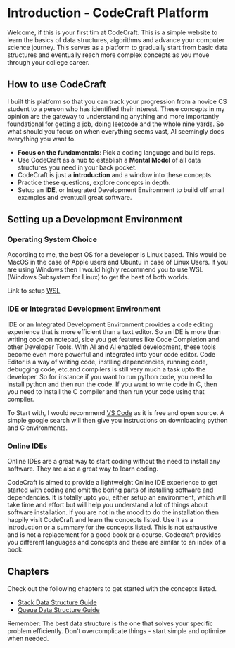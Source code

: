 # Introduction - CodeCraft Platform

Welcome, if this is your first tim at CodeCraft. This is a simple website to learn the basics of data structures, algorithms and advance your computer science journey.
This serves as a platform to gradually start from basic data structures and eventually reach more complex concepts as you move through your college career.

## How to use CodeCraft

I built this platform so that you can track your progression from a novice CS student to a person who has identified their interest. These concepts in my opinion are the gateway to understanding anything and more importantly foundational for getting a job, doing [leetcode](https://leetcode.com/) and the whole nine yards.
So what should you focus on when everything seems vast, AI seemingly does everything you want to.

- **Focus on the fundamentals**: Pick a coding language and build reps.
- Use CodeCraft as a hub to establish a **Mental Model** of all data structures you need in your back pocket.
- CodeCraft is just a **introduction** and a window into these concepts.
- Practice these questions, explore concepts in depth.
- Setup an **IDE**, or Integrated Development Environment to build off small examples and eventuall great software.

## Setting up a Development Environment

### Operating System Choice

According to me, the best OS for a developer is Linux based. This would be MacOS in the case of Apple users and Ubuntu in case of Linux Users. If you are using Windows then I would highly recommend you to use WSL (Windows Subsystem for Linux) to get the best of both worlds.

Link to setup [WSL](https://learn.microsoft.com/en-us/windows/wsl/install)


### IDE or Integrated Development Environment

IDE or an Integrated Development Environment provides a code editing experience that is more efficient than a text editor. So an IDE is more than writing code on notepad, sice you get features like Code Completion and other Developer Tools.
With AI and AI enabled development, these tools become even more powerful and integrated into your code editor. Code Editor is a way of writing code, instlling dependencies, running code, debugging code, etc.and compilers is still very much a task upto the developer.
So for instance if you want to run python code, you need to install python and then run the code. If you want to write code in C, then you need to install the C compiler and then run your code using that compiler.

To Start with, I would recommend [VS Code](https://code.visualstudio.com/) as it is free and open source. A simple google search will then give you instructions on downloading python and C environments.


### Online IDEs

Online IDEs are a great way to start coding without the need to install any software. They are also a great way to learn coding.

CodeCraft is aimed to provide a lightweight Online IDE experience to get started with coding and omit the boring parts of installing software and dependencies. It is totally upto you, either setup an environment, which will take time and effort but will help you understand a lot of things about software installation. If you are not in the mood to do the installation then happily visit CodeCraft and learn the concepts listed.
Use it as a introduction or a summary for the concepts listed. This is not exhaustive and is not a replacement for a good book or a course. Codecraft provides you different languages and concepts and these are similar to an index of a book.



## Chapters

Check out the following chapters to get started with the concepts listed.

- [Stack Data Structure Guide](/docs/stack)
- [Queue Data Structure Guide](/docs/queue/queue)

Remember: The best data structure is the one that solves your specific problem efficiently. Don't overcomplicate things - start simple and optimize when needed.
